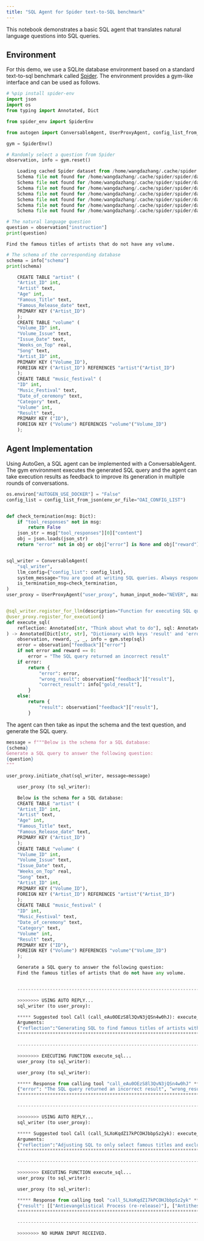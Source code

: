 ```yaml
---
title: "SQL Agent for Spider text-to-SQL benchmark"
---
```


This notebook demonstrates a basic SQL agent that translates natural language questions into SQL queries.

## Environment

For this demo, we use a SQLite database environment based on a standard text-to-sql benchmark called [Spider](https://yale-lily.github.io/spider). The environment provides a gym-like interface and can be used as follows.

```python
# %pip install spider-env
import json
import os
from typing import Annotated, Dict

from spider_env import SpiderEnv

from autogen import ConversableAgent, UserProxyAgent, config_list_from_json

gym = SpiderEnv()

# Randomly select a question from Spider
observation, info = gym.reset()

    Loading cached Spider dataset from /home/wangdazhang/.cache/spider
    Schema file not found for /home/wangdazhang/.cache/spider/spider/database/flight_4
    Schema file not found for /home/wangdazhang/.cache/spider/spider/database/small_bank_1
    Schema file not found for /home/wangdazhang/.cache/spider/spider/database/icfp_1
    Schema file not found for /home/wangdazhang/.cache/spider/spider/database/twitter_1
    Schema file not found for /home/wangdazhang/.cache/spider/spider/database/epinions_1
    Schema file not found for /home/wangdazhang/.cache/spider/spider/database/chinook_1
    Schema file not found for /home/wangdazhang/.cache/spider/spider/database/company_1

```

```python
# The natural language question
question = observation["instruction"]
print(question)
```

    Find the famous titles of artists that do not have any volume.

```python
# The schema of the corresponding database
schema = info["schema"]
print(schema)

    CREATE TABLE "artist" (
    "Artist_ID" int,
    "Artist" text,
    "Age" int,
    "Famous_Title" text,
    "Famous_Release_date" text,
    PRIMARY KEY ("Artist_ID")
    );
    CREATE TABLE "volume" (
    "Volume_ID" int,
    "Volume_Issue" text,
    "Issue_Date" text,
    "Weeks_on_Top" real,
    "Song" text,
    "Artist_ID" int,
    PRIMARY KEY ("Volume_ID"),
    FOREIGN KEY ("Artist_ID") REFERENCES "artist"("Artist_ID")
    );
    CREATE TABLE "music_festival" (
    "ID" int,
    "Music_Festival" text,
    "Date_of_ceremony" text,
    "Category" text,
    "Volume" int,
    "Result" text,
    PRIMARY KEY ("ID"),
    FOREIGN KEY ("Volume") REFERENCES "volume"("Volume_ID")
    );
```

## Agent Implementation

Using AutoGen, a SQL agent can be implemented with a ConversableAgent. The gym environment executes the generated SQL query and the agent can take execution results as feedback to improve its generation in multiple rounds of conversations.

```python
os.environ["AUTOGEN_USE_DOCKER"] = "False"
config_list = config_list_from_json(env_or_file="OAI_CONFIG_LIST")


def check_termination(msg: Dict):
    if "tool_responses" not in msg:
        return False
    json_str = msg["tool_responses"][0]["content"]
    obj = json.loads(json_str)
    return "error" not in obj or obj["error"] is None and obj["reward"] == 1


sql_writer = ConversableAgent(
    "sql_writer",
    llm_config={"config_list": config_list},
    system_message="You are good at writing SQL queries. Always respond with a function call to execute_sql().",
    is_termination_msg=check_termination,
)
user_proxy = UserProxyAgent("user_proxy", human_input_mode="NEVER", max_consecutive_auto_reply=5)


@sql_writer.register_for_llm(description="Function for executing SQL query and returning a response")
@user_proxy.register_for_execution()
def execute_sql(
    reflection: Annotated[str, "Think about what to do"], sql: Annotated[str, "SQL query"]
) -> Annotated[Dict[str, str], "Dictionary with keys 'result' and 'error'"]:
    observation, reward, _, _, info = gym.step(sql)
    error = observation["feedback"]["error"]
    if not error and reward == 0:
        error = "The SQL query returned an incorrect result"
    if error:
        return {
            "error": error,
            "wrong_result": observation["feedback"]["result"],
            "correct_result": info["gold_result"],
        }
    else:
        return {
            "result": observation["feedback"]["result"],
        }
```

The agent can then take as input the schema and the text question, and generate the SQL query.

```python
message = f"""Below is the schema for a SQL database:
{schema}
Generate a SQL query to answer the following question:
{question}
"""

user_proxy.initiate_chat(sql_writer, message=message)

    user_proxy (to sql_writer):

    Below is the schema for a SQL database:
    CREATE TABLE "artist" (
    "Artist_ID" int,
    "Artist" text,
    "Age" int,
    "Famous_Title" text,
    "Famous_Release_date" text,
    PRIMARY KEY ("Artist_ID")
    );
    CREATE TABLE "volume" (
    "Volume_ID" int,
    "Volume_Issue" text,
    "Issue_Date" text,
    "Weeks_on_Top" real,
    "Song" text,
    "Artist_ID" int,
    PRIMARY KEY ("Volume_ID"),
    FOREIGN KEY ("Artist_ID") REFERENCES "artist"("Artist_ID")
    );
    CREATE TABLE "music_festival" (
    "ID" int,
    "Music_Festival" text,
    "Date_of_ceremony" text,
    "Category" text,
    "Volume" int,
    "Result" text,
    PRIMARY KEY ("ID"),
    FOREIGN KEY ("Volume") REFERENCES "volume"("Volume_ID")
    );

    Generate a SQL query to answer the following question:
    Find the famous titles of artists that do not have any volume.


    --------------------------------------------------------------------------------

    >>>>>>>> USING AUTO REPLY...
    sql_writer (to user_proxy):

    ***** Suggested tool Call (call_eAu0OEzS8l3QvN3jQSn4w0hJ): execute_sql *****
    Arguments:
    {"reflection":"Generating SQL to find famous titles of artists without any volume","sql":"SELECT a.Artist, a.Famous_Title FROM artist a WHERE NOT EXISTS (SELECT 1 FROM volume v WHERE v.Artist_ID = a.Artist_ID)"}
    ****************************************************************************

    --------------------------------------------------------------------------------

    >>>>>>>> EXECUTING FUNCTION execute_sql...
    user_proxy (to sql_writer):

    user_proxy (to sql_writer):

    ***** Response from calling tool "call_eAu0OEzS8l3QvN3jQSn4w0hJ" *****
    {"error": "The SQL query returned an incorrect result", "wrong_result": [["Ophiolatry", "Antievangelistical Process (re-release)"], ["Triumfall", "Antithesis of All Flesh"]], "correct_result": [["Antievangelistical Process (re-release)"], ["Antithesis of All Flesh"]]}
    **********************************************************************

    --------------------------------------------------------------------------------

    >>>>>>>> USING AUTO REPLY...
    sql_writer (to user_proxy):

    ***** Suggested tool Call (call_5LXoKqdZ17kPCOHJbbpSz2yk): execute_sql *****
    Arguments:
    {"reflection":"Adjusting SQL to only select famous titles and exclude artist names for artists without any volume.","sql":"SELECT a.Famous_Title FROM artist a WHERE NOT EXISTS (SELECT 1 FROM volume v WHERE v.Artist_ID = a.Artist_ID)"}
    ****************************************************************************

    --------------------------------------------------------------------------------

    >>>>>>>> EXECUTING FUNCTION execute_sql...
    user_proxy (to sql_writer):

    user_proxy (to sql_writer):

    ***** Response from calling tool "call_5LXoKqdZ17kPCOHJbbpSz2yk" *****
    {"result": [["Antievangelistical Process (re-release)"], ["Antithesis of All Flesh"]]}
    **********************************************************************

    --------------------------------------------------------------------------------

    >>>>>>>> NO HUMAN INPUT RECEIVED.

```
